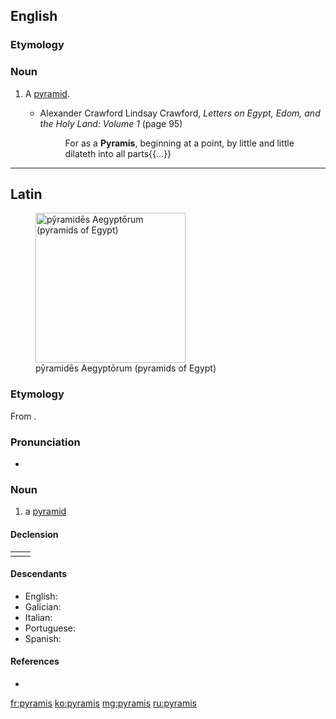 ==English==

===Etymology===
{{etyl|la|en}} {{lena}}

===Noun===
{{en-noun|pyramides}}

# {{label|en|obsolete}} A [[pyramid]].
#* Alexander Crawford Lindsay Crawford, ''Letters on Egypt, Edom, and the Holy Land: Volume 1'' (page 95)
#*: For as a '''Pyramis''', beginning at a point, by little and little dilateth into all parts{{...}}

{{Webster 1913}}

----

==Latin==
[[File:All Gizah Pyramids.jpg|thumb|240px|pȳramidēs Aegyptōrum (pyramids of Egypt)]]

===Etymology===
From {{etyl|grc|la}} {{m|grc|πυραμίς}}.

===Pronunciation===
* {{la-pronunc|pȳramis}}

===Noun===
{{la-noun|pȳramis||pȳramidis|gen2=pȳramidos|f|third}}

# a [[pyramid]]

====Declension====
{|
|{{la-decl-3rd|pȳramis|pȳramid}}
|{{la-decl-3rd-Greek|pȳramis|pȳramid}}
|}

====Descendants====
* English: {{l|en|pyramid}}
* Galician: {{l|gl|pirámide}}
* Italian: {{l|it|piramide}}
* Portuguese: {{l|pt|pirâmide}}
* Spanish: {{l|es|pirámide}}

====References====
* {{R:L&S|pyramis}}

[[fr:pyramis]]
[[ko:pyramis]]
[[mg:pyramis]]
[[ru:pyramis]]